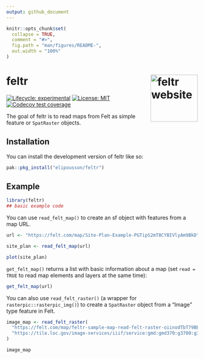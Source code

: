 ```yaml
---
output: github_document
---
```


<!-- README.md is generated from README.Rmd. Please edit that file -->

```r
knitr::opts_chunk$set(
  collapse = TRUE,
  comment = "#>",
  fig.path = "man/figures/README-",
  out.width = "100%"
)
```

# feltr <a href="https://elipousson.github.io/feltr/"><img src="man/figures/logo.png" align="right" height="124" alt="feltr website" /></a>

<!-- badges: start -->
[![Lifecycle: experimental](https://img.shields.io/badge/lifecycle-experimental-orange.svg)](https://lifecycle.r-lib.org/articles/stages.html#experimental)
[![License: MIT](https://img.shields.io/badge/License-MIT-yellow.svg)](https://opensource.org/licenses/MIT)
[![Codecov test coverage](https://codecov.io/gh/elipousson/feltr/branch/main/graph/badge.svg)](https://app.codecov.io/gh/elipousson/feltr?branch=main)
<!-- badges: end -->

The goal of feltr is to read maps from Felt as simple feature or `SpatRaster` objects.

## Installation

You can install the development version of feltr like so:

``` r
pak::pkg_install("elipousson/feltr")
```

## Example

```r
library(feltr)
## basic example code
```

You can use `read_felt_map()` to create an sf object with features from a map URL.

```r
url <- "https://felt.com/map/Site-Plan-Example-PGTipS2mT8CYBIVlyAm9BkD"

site_plan <- read_felt_map(url)

plot(site_plan)
```

`get_felt_map()` returns a list with basic information about a map (set `read = TRUE` to read map elements and layers at the same time):

```r
get_felt_map(url)
```

You can also use `read_felt_raster()` (a wrapper for `rasterpic::rasterpic_img()`) to create a `SpatRaster` object from a "Image" type feature in Felt.

```r
image_map <- read_felt_raster(
  "https://felt.com/map/feltr-sample-map-read-felt-raster-oiinodTbT79BEueYdGp1aND",
  "https://tile.loc.gov/image-services/iiif/service:gmd:gmd370:g3700:g3700:ct003955/full/pct:12.5/0/default.jpg"
)

image_map
```

